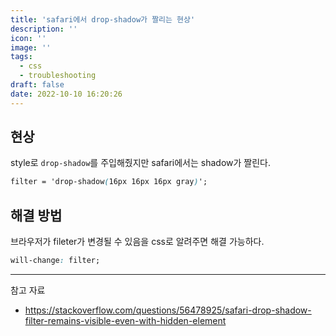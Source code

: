 ```yaml
---
title: 'safari에서 drop-shadow가 짤리는 현상'
description: ''
icon: ''
image: ''
tags:
  - css
  - troubleshooting
draft: false
date: 2022-10-10 16:20:26
---
```


## 현상

style로 `drop-shadow`를 주입해줬지만 safari에서는 shadow가 짤린다.

```css
filter = 'drop-shadow(16px 16px 16px gray)';
```

## 해결 방법

브라우저가 fileter가 변경될 수 있음을 css로 알려주면 해결 가능하다.

```css
will-change: filter;
```

---

참고 자료

- https://stackoverflow.com/questions/56478925/safari-drop-shadow-filter-remains-visible-even-with-hidden-element
